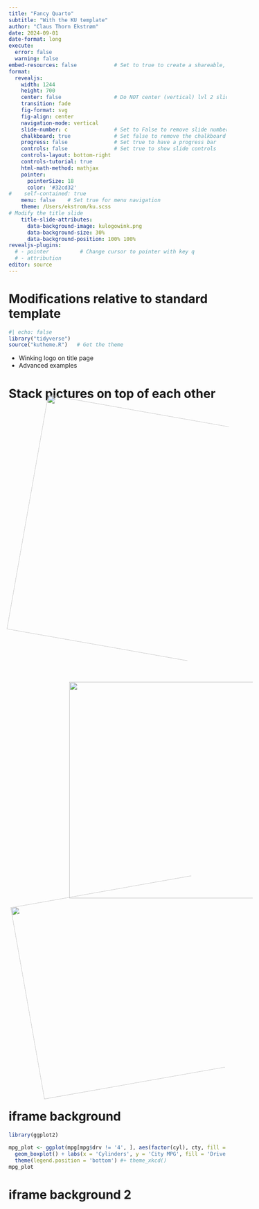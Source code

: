 ```yaml
---
title: "Fancy Quarto"
subtitle: "With the KU template"
author: "Claus Thorn Ekstrøm"
date: 2024-09-01
date-format: long
execute:
  error: false
  warning: false
embed-resources: false	      	  # Set	to true	to create a shareable, embedded	html-file
format: 
  revealjs:
    width: 1244
    height: 700
    center: false                 # Do NOT center (vertical) lvl 2 slides
    transition: fade
    fig-format: svg
    fig-align: center
    navigation-mode: vertical
    slide-number: c               # Set to False to remove slide numbers
    chalkboard: true              # Set false to remove the chalkboard option
    progress: false               # Set true to have a progress bar
    controls: false               # Set true to show slide controls
    controls-layout: bottom-right
    controls-tutorial: true
    html-math-method: mathjax    
    pointer:
      pointerSize: 18
      color: '#32cd32'    
#    self-contained: true
    menu: false    # Set true for menu navigation
    theme: /Users/ekstrom/ku.scss
# Modify the title slide    
    title-slide-attributes:
      data-background-image: kulogowink.png
      data-background-size: 30%
      data-background-position: 100% 100%
revealjs-plugins:
  # - pointer          # Change cursor to pointer with key q
  # - attribution
editor: source
---
```


# Modifications relative to standard template

```r
#| echo: false
library("tidyverse")
source("kutheme.R")   # Get the theme
```


- Winking logo on title page
- Advanced examples


# Stack pictures on top of each other

::: {.r-stack}
![&nbsp;](pics/beerandsunset.png){.fragment height="550" style="transform: rotate(10deg)"}

![&nbsp;](pics/beerandsunset.png){.fragment height="500" style="transform: rotate(1deg); transform: translate(100px, 10%);"}

![&nbsp;](pics/beerandsunset.png){.fragment height="450" style="transform: rotate(-10deg)"}
:::





# iframe background {background-iframe="iframe/index.html"}


```r
library(ggplot2)

mpg_plot <- ggplot(mpg[mpg$drv != '4', ], aes(factor(cyl), cty, fill = drv)) + 
  geom_boxplot() + labs(x = 'Cylinders', y = 'City MPG', fill = 'Drive Type') +
  theme(legend.position = 'bottom') #+ theme_xkcd()
mpg_plot
```


# iframe background 2 {background-iframe="iframe2/index.html"}

